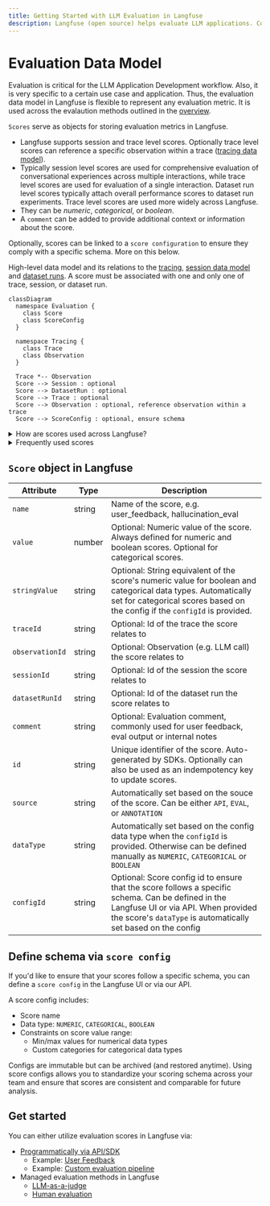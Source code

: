 ```yaml
---
title: Getting Started with LLM Evaluation in Langfuse
description: Langfuse (open source) helps evaluate LLM applications. Commonly used to measure quality, tonality, factual accuracy, completeness, and relevance.
---
```


# Evaluation Data Model

Evaluation is critical for the LLM Application Development workflow. Also, it is very specific to a certain use case and application. Thus, the evaluation data model in Langfuse is flexible to represent any evaluation metric. It is used across the evalaution methods outlined in the [overview](/docs/scores/overview).

`Scores` serve as objects for storing evaluation metrics in Langfuse.

- Langfuse supports session and trace level scores. Optionally trace level scores can reference a specific observation within a trace ([tracing data model](/docs/tracing/overview)).
- Typically session level scores are used for comprehensive evaluation of conversational experiences across multiple interactions, while trace level scores are used for evaluation of a single interaction. Dataset run level scores typically attach overall performance scores to dataset run experiments. Trace level scores are used more widely across Langfuse.
- They can be _numeric_, _categorical_, or _boolean_.
- A `comment` can be added to provide additional context or information about the score.

Optionally, scores can be linked to a `score configuration` to ensure they comply with a specific schema. More on this below.

<div className="p-3 border rounded mt-6">

High-level data model and its relations to the [tracing](/docs/tracing/overview), [session data model](/docs/tracing-features/sessions) and [dataset runs](/docs/datasets/overview). A score must be associated with one and only one of trace, session, or dataset run.

```mermaid
classDiagram
  namespace Evaluation {
    class Score
    class ScoreConfig
  }

  namespace Tracing {
    class Trace
    class Observation
  }

  Trace *-- Observation
  Score --> Session : optional
  Score --> DatasetRun : optional
  Score --> Trace : optional
  Score --> Observation : optional, reference observation within a trace
  Score --> ScoreConfig : optional, ensure schema
```

</div>

<details>
<summary>How are scores used across Langfuse?</summary>

Scores can be used in multiple ways across Langfuse:

1. Displayed on trace/session/dataset run to provide a quick overview
2. Segment all execution traces by scores to e.g. find all traces with a low quality score
3. Analytics: Detailed score reporting with drill downs into use cases and user segments

</details>

<details>
<summary>Frequently used scores</summary>

Scores in Langfuse are adaptable (it is just a `name`) and designed to cater to the unique requirements of specific LLM applications. They typically serve to measure the following aspects:

- Quality
  - Factual accuracy
  - Completeness of the information provided
  - Verification against hallucinations
- Style
  - Sentiment portrayed
  - Tonality of the content
  - Potential toxicity
- Security
  - Similarity to prevalent prompt injections
  - Instances of model refusals (e.g., as a language model, ...)

</details>

## `Score` object in Langfuse

| Attribute       | Type   | Description                                                                                                                                                                                               |
| --------------- | ------ | --------------------------------------------------------------------------------------------------------------------------------------------------------------------------------------------------------- |
| `name`          | string | Name of the score, e.g. user_feedback, hallucination_eval                                                                                                                                                 |
| `value`         | number | Optional: Numeric value of the score. Always defined for numeric and boolean scores. Optional for categorical scores.                                                                                     |
| `stringValue`   | string | Optional: String equivalent of the score's numeric value for boolean and categorical data types. Automatically set for categorical scores based on the config if the `configId` is provided.              |
| `traceId`       | string | Optional: Id of the trace the score relates to                                                                                                                                                            |
| `observationId` | string | Optional: Observation (e.g. LLM call) the score relates to                                                                                                                                                |
| `sessionId`     | string | Optional: Id of the session the score relates to                                                                                                                                                          |
| `datasetRunId`  | string | Optional: Id of the dataset run the score relates to                                                                                                                                                      |
| `comment`       | string | Optional: Evaluation comment, commonly used for user feedback, eval output or internal notes                                                                                                              |
| `id`            | string | Unique identifier of the score. Auto-generated by SDKs. Optionally can also be used as an indempotency key to update scores.                                                                              |
| `source`        | string | Automatically set based on the souce of the score. Can be either `API`, `EVAL`, or `ANNOTATION`                                                                                                           |
| `dataType`      | string | Automatically set based on the config data type when the `configId` is provided. Otherwise can be defined manually as `NUMERIC`, `CATEGORICAL` or `BOOLEAN`                                               |
| `configId`      | string | Optional: Score config id to ensure that the score follows a specific schema. Can be defined in the Langfuse UI or via API. When provided the score's `dataType` is automatically set based on the config |

## Define schema via `score config`

If you'd like to ensure that your scores follow a specific schema, you can define a `score config` in the Langfuse UI or via our API.

A score config includes:

- Score name
- Data type: `NUMERIC`, `CATEGORICAL`, `BOOLEAN`
- Constraints on score value range:
  - Min/max values for numerical data types
  - Custom categories for categorical data types

Configs are immutable but can be archived (and restored anytime). Using score configs allows you to standardize your scoring schema across your team and ensure that scores are consistent and comparable for future analysis.

## Get started

You can either utilize evaluation scores in Langfuse via:

- [Programmatically via API/SDK](/docs/scores/custom)
  - Example: [User Feedback](/docs/scores/user-feedback)
  - Example: [Custom evaluation pipeline](/docs/scores/external-evaluation-pipelines)
- Managed evaluation methods in Langfuse
  - [LLM-as-a-judge](/docs/scores/model-based-evals)
  - [Human evaluation](/docs/scores/annotation)
